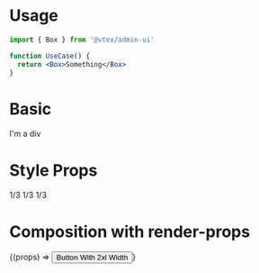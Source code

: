 

<Meta title="alpha/Box" component={Box} />

# Usage

```jsx
import { Box } from '@vtex/admin-ui'

function UseCase() {
  return <Box>Something</Box>
}
```

# Basic

<Canvas>
  <Story name="Basic">
    <Box>I'm a div</Box>
  </Story>
</Canvas>

# Style Props

<Canvas>
  <Story name="Style Props">
    <Box
      display="flex"
      el="section"
      w="full"
      h="20"
      justify="evenly"
      p="10"
      bg="muted.4"
      items="center"
    >
      <Box
        display="flex"
        w="1/3"
        h="full"
        bg="muted.2"
        m="5"
        justify="center"
        items="center"
      >
        1/3
      </Box>
      <Box
        display="flex"
        w="1/3"
        h="full"
        bg="muted.2"
        m="5"
        justify="center"
        items="center"
      >
        1/3
      </Box>
      <Box
        display="flex"
        w="1/3"
        h="full"
        bg="muted.2"
        m="5"
        justify="center"
        items="center"
      >
        1/3
      </Box>
    </Box>
  </Story>
</Canvas>

# Composition with render-props

<Canvas>
  <Story name="Render Props">
    <Box w="2xl" h="full">
      {(props) => <Button {...props}>Button With 2xl Width</Button>}
    </Box>
  </Story>
</Canvas>
